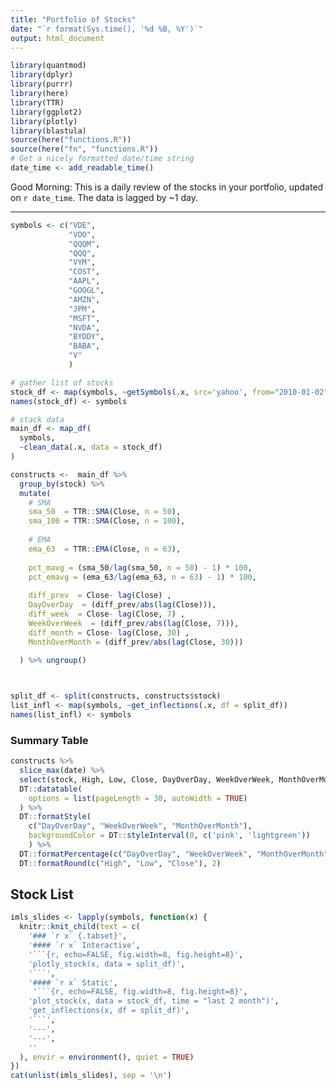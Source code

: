```yaml
---
title: "Portfolio of Stocks"
date: "`r format(Sys.time(), '%d %B, %Y')`"
output: html_document
---
```

```r
library(quantmod)
library(dplyr)
library(purrr)
library(here)
library(TTR)
library(ggplot2)
library(plotly)
library(blastula)
source(here("functions.R"))
source(here("fn", "functions.R"))
# Get a nicely formatted date/time string
date_time <- add_readable_time()

```
Good Morning: This is a daily review of the stocks in your portfolio, updated on `r date_time`. The data is lagged by ~1 day.

---
```r

symbols <- c("VDE",
             "VOO",
             "QQQM",
             "QQQ",
             "VYM",
             "COST",
             "AAPL",
             "GOOGL",
             "AMZN",
             "JPM",
             "MSFT",
             "NVDA",
             "BYDDY",
             "BABA",
             "V"
             )

# gather list of stocks 
stock_df <- map(symbols, ~getSymbols(.x, src='yahoo', from="2010-01-02", auto.assign=FALSE))
names(stock_df) <- symbols

# stack data
main_df <- map_df(
  symbols,
  ~clean_data(.x, data = stock_df)
) 

constructs <-  main_df %>% 
  group_by(stock) %>% 
  mutate(
    # SMA
    sma_50  = TTR::SMA(Close, n = 50),
    sma_100 = TTR::SMA(Close, n = 100),
    
    # EMA
    ema_63  = TTR::EMA(Close, n = 63),
    
    pct_mavg = (sma_50/lag(sma_50, n = 50) - 1) * 100,
    pct_emavg = (ema_63/lag(ema_63, n = 63) - 1) * 100,
    
    diff_prev  = Close- lag(Close) ,
    DayOverDay  = (diff_prev/abs(lag(Close))),
    diff_week  = Close- lag(Close, 7) ,
    WeekOverWeek  = (diff_prev/abs(lag(Close, 7))),
    diff_month = Close- lag(Close, 30) ,
    MonthOverMonth = (diff_prev/abs(lag(Close, 30)))
    
  ) %>% ungroup()



split_df <- split(constructs, constructs$stock)
list_infl <- map(symbols, ~get_inflections(.x, df = split_df))
names(list_infl) <- symbols

```

### Summary Table
```r
constructs %>% 
  slice_max(date) %>% 
  select(stock, High, Low, Close, DayOverDay, WeekOverWeek, MonthOverMonth) %>% 
  DT::datatable(
    options = list(pageLength = 30, autoWidth = TRUE)
  ) %>% 
  DT::formatStyle(
    c("DayOverDay", "WeekOverWeek", "MonthOverMonth"),
    backgroundColor = DT::styleInterval(0, c('pink', 'lightgreen'))
    ) %>% 
  DT::formatPercentage(c("DayOverDay", "WeekOverWeek", "MonthOverMonth"),1) %>% 
  DT::formatRound(c("High", "Low", "Close"), 2)
```

## Stock List  {.tabset}
```r

imls_slides <- lapply(symbols, function(x) {
  knitr::knit_child(text = c(
    '### `r x` {.tabset}',
    '#### `r x` Interactive',
    '```{r, echo=FALSE, fig.width=8, fig.height=8}',
    'plotly_stock(x, data = split_df)',
    '```',
    '#### `r x` Static',
     '```{r, echo=FALSE, fig.width=8, fig.height=8}',
    'plot_stock(x, data = stock_df, time = "last 2 month")',
    'get_inflections(x, df = split_df)',
    '```',
    '---',
    '---',
    ''
  ), envir = environment(), quiet = TRUE)
})
cat(unlist(imls_slides), sep = '\n')
```


